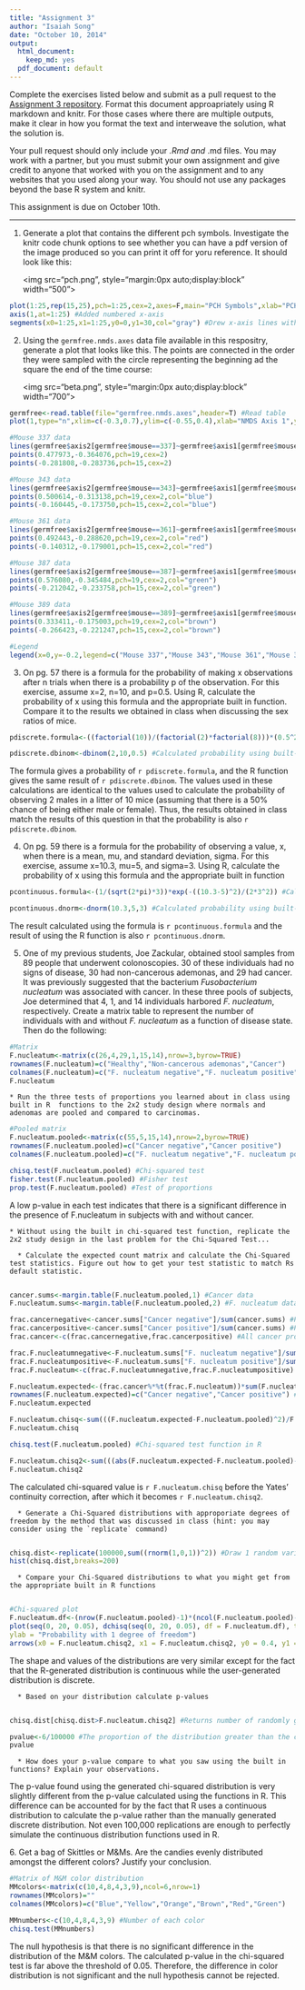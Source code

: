 ```yaml
---
title: "Assignment 3"
author: "Isaiah Song"
date: "October 10, 2014"
output:
  html_document:
    keep_md: yes
  pdf_document: default
---
```


Complete the exercises listed below and submit as a pull request to the [Assignment 3 repository](http://www.github.com/microbialinformatics/assignment03).  Format this document approapriately using R markdown and knitr. For those cases where there are multiple outputs, make it clear in how you format the text and interweave the solution, what the solution is.

Your pull request should only include your *.Rmd and *.md files. You may work with a partner, but you must submit your own assignment and give credit to anyone that worked with you on the assignment and to any websites that you used along your way. You should not use any packages beyond the base R system and knitr.

This assignment is due on October 10th.

------

1.  Generate a plot that contains the different pch symbols. Investigate the knitr code chunk options to see whether you can have a pdf version of the image produced so you can print it off for yoru reference. It should look like this:

    <img src="pch.png", style="margin:0px auto;display:block" width="500">
    
```r
plot(1:25,rep(15,25),pch=1:25,cex=2,axes=F,main="PCH Symbols",xlab="PCH value",ylab="") #Formed a chart of PCH symbols without axes
axis(1,at=1:25) #Added numbered x-axis
segments(x0=1:25,x1=1:25,y0=0,y1=30,col="gray") #Drew x-axis lines with line segments
```

2.  Using the `germfree.nmds.axes` data file available in this respositry, generate a plot that looks like this. The points are connected in the order they were sampled with the circle representing the beginning ad the square the end of the time course:

    <img src="beta.png", style="margin:0px auto;display:block" width="700">

```r
germfree<-read.table(file="germfree.nmds.axes",header=T) #Read table
plot(1,type="n",xlim=c(-0.3,0.7),ylim=c(-0.55,0.4),xlab="NMDS Axis 1",ylab="NMDS Axis 2",cex.lab=0.75,cex.axis=0.75) #Blank plot

#Mouse 337 data
lines(germfree$axis2[germfree$mouse==337]~germfree$axis1[germfree$mouse==337],lwd=2)
points(0.477973,-0.364076,pch=19,cex=2)
points(-0.281808,-0.283736,pch=15,cex=2)

#Mouse 343 data
lines(germfree$axis2[germfree$mouse==343]~germfree$axis1[germfree$mouse==343],lwd=2,col="blue")
points(0.500614,-0.313138,pch=19,cex=2,col="blue")
points(-0.160445,-0.173750,pch=15,cex=2,col="blue")

#Mouse 361 data
lines(germfree$axis2[germfree$mouse==361]~germfree$axis1[germfree$mouse==361],lwd=2,col="red")
points(0.492443,-0.288620,pch=19,cex=2,col="red")
points(-0.140312,-0.179001,pch=15,cex=2,col="red")

#Mouse 387 data
lines(germfree$axis2[germfree$mouse==387]~germfree$axis1[germfree$mouse==387],lwd=2,col="green")
points(0.576080,-0.345484,pch=19,cex=2,col="green")
points(-0.212042,-0.233758,pch=15,cex=2,col="green")

#Mouse 389 data
lines(germfree$axis2[germfree$mouse==389]~germfree$axis1[germfree$mouse==389],lwd=2,col="brown")
points(0.333411,-0.175003,pch=19,cex=2,col="brown")
points(-0.266423,-0.221247,pch=15,cex=2,col="brown")

#Legend
legend(x=0,y=-0.2,legend=c("Mouse 337","Mouse 343","Mouse 361","Mouse 387","Mouse 389"),col=c("black","blue","red","green","brown"),lty=1,lwd=2,cex=0.75)

```

3.  On pg. 57 there is a formula for the probability of making x observations after n trials when there is a probability p of the observation.  For this exercise, assume x=2, n=10, and p=0.5.  Using R, calculate the probability of x using this formula and the appropriate built in function. Compare it to the results we obtained in class when discussing the sex ratios of mice.

```r
pdiscrete.formula<-((factorial(10))/(factorial(2)*factorial(8)))*(0.5^2)*((1-0.5)^(10-2)) #Calculated probability using formula

pdiscrete.dbinom<-dbinom(2,10,0.5) #Calculated probability using built-in R function
```

The formula gives a probability of `r pdiscrete.formula`, and the R function gives the same result of `r pdiscrete.dbinom`.  The values used in these calculations are identical to the values used to calculate the probability of observing 2 males in a litter of 10 mice (assuming that there is a 50% chance of being either male or female).  Thus, the results obtained in class match the results of this question in that the probability is also `r pdiscrete.dbinom`.

4.  On pg. 59 there is a formula for the probability of observing a value, x, when there is a mean, mu, and standard deviation, sigma.  For this exercise, assume x=10.3, mu=5, and sigma=3.  Using R, calculate the probability of x using this formula and the appropriate built in function

```r
pcontinuous.formula<-(1/(sqrt(2*pi)*3))*exp(-((10.3-5)^2)/(2*3^2)) #Calculated probability using formula

pcontinuous.dnorm<-dnorm(10.3,5,3) #Calculated probability using built-in R function
```

The result calculated using the formula is `r pcontinuous.formula` and the result of using the R function is also `r pcontinuous.dnorm`.

5.  One of my previous students, Joe Zackular, obtained stool samples from 89 people that underwent colonoscopies.  30 of these individuals had no signs of disease, 30 had non-cancerous ademonas, and 29 had cancer.  It was previously suggested that the bacterium *Fusobacterium nucleatum* was associated with cancer.  In these three pools of subjects, Joe determined that 4, 1, and 14 individuals harbored *F. nucleatum*, respectively. Create a matrix table to represent the number of individuals with and without _F. nucleatum_ as a function of disease state.  Then do the following:

```r
#Matrix
F.nucleatum<-matrix(c(26,4,29,1,15,14),nrow=3,byrow=TRUE)
rownames(F.nucleatum)=c("Healthy","Non-cancerous ademonas","Cancer")
colnames(F.nucleatum)=c("F. nucleatum negative","F. nucleatum positive")
F.nucleatum
```

    * Run the three tests of proportions you learned about in class using built in R  functions to the 2x2 study design where normals and adenomas are pooled and compared to carcinomas.
    
```r
#Pooled matrix
F.nucleatum.pooled<-matrix(c(55,5,15,14),nrow=2,byrow=TRUE)
rownames(F.nucleatum.pooled)=c("Cancer negative","Cancer positive")
colnames(F.nucleatum.pooled)=c("F. nucleatum negative","F. nucleatum positive")

chisq.test(F.nucleatum.pooled) #Chi-squared test
fisher.test(F.nucleatum.pooled) #Fisher test
prop.test(F.nucleatum.pooled) #Test of proportions
```

A low p-value in each test indicates that there is a significant difference in the presence of F.nucleatum in subjects with and without cancer.

    * Without using the built in chi-squared test function, replicate the 2x2 study design in the last problem for the Chi-Squared Test...

      * Calculate the expected count matrix and calculate the Chi-Squared test statistics. Figure out how to get your test statistic to match Rs default statistic.
      
```r
cancer.sums<-margin.table(F.nucleatum.pooled,1) #Cancer data
F.nucleatum.sums<-margin.table(F.nucleatum.pooled,2) #F. nucleatum data

frac.cancernegative<-cancer.sums["Cancer negative"]/sum(cancer.sums) #Proportion of all subjects who do not have cancer
frac.cancerpositive<-cancer.sums["Cancer positive"]/sum(cancer.sums) #Proportion of all subjects who have cancer
frac.cancer<-c(frac.cancernegative,frac.cancerpositive) #All cancer proportions

frac.F.nucleatumnegative<-F.nucleatum.sums["F. nucleatum negative"]/sum(F.nucleatum.sums) #Proportion of all subjects who do not have F. nucleatum
frac.F.nucleatumpositive<-F.nucleatum.sums["F. nucleatum positive"]/sum(F.nucleatum.sums) #Proportion of all subjects who have F. nucleatum
frac.F.nucleatum<-c(frac.F.nucleatumnegative,frac.F.nucleatumpositive) #All F. nucleatum proportions

F.nucleatum.expected<-(frac.cancer%*%t(frac.F.nucleatum))*sum(F.nucleatum.pooled) #All F. nucleatum 
rownames(F.nucleatum.expected)=c("Cancer negative","Cancer positive") #Clarified rows
F.nucleatum.expected

F.nucleatum.chisq<-sum(((F.nucleatum.expected-F.nucleatum.pooled)^2)/F.nucleatum.expected) #Chi-squared calculation
F.nucleatum.chisq

chisq.test(F.nucleatum.pooled) #Chi-squared test function in R

F.nucleatum.chisq2<-sum(((abs(F.nucleatum.expected-F.nucleatum.pooled)-0.5)^2)/F.nucleatum.expected) #Applied Yates' continuity correction to calculation to match R function results
F.nucleatum.chisq2
```

The calculated chi-squared value is `r F.nucleatum.chisq` before the Yates' continuity correction, after which it becomes `r F.nucleatum.chisq2`.

      *	Generate a Chi-Squared distributions with approporiate degrees of freedom by the method that was discussed in class (hint: you may consider using the `replicate` command)
      
```r
chisq.dist<-replicate(100000,sum((rnorm(1,0,1))^2)) #Draw 1 random variable (df=1) from normal distribution with mean=0 and SD=1, square and sum, repeat 100,000 times
hist(chisq.dist,breaks=200)
```

      * Compare your Chi-Squared distributions to what you might get from the appropriate built in R functions
      
```r
#Chi-squared plot
F.nucleatum.df<-(nrow(F.nucleatum.pooled)-1)*(ncol(F.nucleatum.pooled)-1)
plot(seq(0, 20, 0.05), dchisq(seq(0, 20, 0.05), df = F.nucleatum.df), type = "l", xlab = "Chi-Squared Statistic", 
ylab = "Probability with 1 degree of freedom")
arrows(x0 = F.nucleatum.chisq2, x1 = F.nucleatum.chisq2, y0 = 0.4, y1 = 0.05, lwd = 2, col = "red")
```

The shape and values of the distributions are very similar except for the fact that the R-generated distribution is continuous while the user-generated distribution is discrete.

      * Based on your distribution calculate p-values
      
```r
chisq.dist[chisq.dist>F.nucleatum.chisq2] #Returns number of randomly generated values (out of 100,000) from normal distribution that are greater than the calculated chi-squared value

pvalue<-6/100000 #The proportion of the distribution greater than the chi-squared value is the p-value
pvalue
```
      * How does your p-value compare to what you saw using the built in functions? Explain your observations.

The p-value found using the generated chi-squared distribution is very slightly different from the p-value calculated using the functions in R.  This difference can be accounted for by the fact that R uses a continuous distribution to calculate the p-value rather than the manually generated discrete distribution.  Not even 100,000 replications are enough to perfectly simulate the continuous distribution functions used in R.


6\.  Get a bag of Skittles or M&Ms.  Are the candies evenly distributed amongst the different colors?  Justify your conclusion.

```r
#Matrix of M&M color distribution
MMcolors<-matrix(c(10,4,8,4,3,9),ncol=6,nrow=1)
rownames(MMcolors)=""
colnames(MMcolors)=c("Blue","Yellow","Orange","Brown","Red","Green")

MMnumbers<-c(10,4,8,4,3,9) #Number of each color
chisq.test(MMnumbers)
```

The null hypothesis is that there is no significant difference in the distribution of the M&M colors.  The calculated p-value in the chi-squared test is far above the threshold of 0.05.  Therefore, the difference in color distribution is not significant and the null hypothesis cannot be rejected.